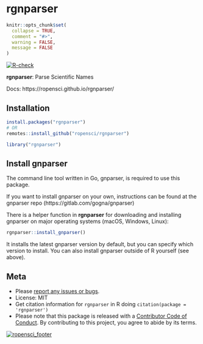 rgnparser
=========

```r
knitr::opts_chunk$set(
  collapse = TRUE,
  comment = "#>",
  warning = FALSE,
  message = FALSE
)
```

[![R-check](https://github.com/ropensci/rgnparser/workflows/R-check/badge.svg)](https://github.com/ropensci/rgnparser/actions/)

**rgnparser**: Parse Scientific Names

Docs: https://ropensci.github.io/rgnparser/

## Installation

```r
install.packages("rgnparser")
# OR
remotes::install_github("ropensci/rgnparser")
```

```r
library("rgnparser")
```

## Install gnparser

The command line tool written in Go, gnparser, is required to use this package.

If you want to install gnparser on your own, instructions can be found at the
gnparser repo (https://gitlab.com/gogna/gnparser)

There is a helper function in **rgnparser** for downloading and installing
gnparser on major operating systems (macOS, Windows, Linux):

```r
rgnparser::install_gnparser()
```

It installs the latest gnparser version by default, but you can specify which 
version to install. You can also install gnparser outside of R yourself
(see above).


## Meta

* Please [report any issues or bugs](https://github.com/ropensci/rgnparser/issues).
* License: MIT
* Get citation information for `rgnparser` in R doing `citation(package = 'rgnparser')`
* Please note that this package is released with a [Contributor Code of Conduct](https://ropensci.org/code-of-conduct/). By contributing to this project, you agree to abide by its terms.

[![ropensci_footer](https://ropensci.org/public_images/github_footer.png)](https://ropensci.org)
